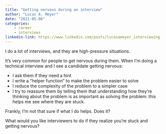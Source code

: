 ```yaml
---
title: "Getting nervous during an interview"
author: "Lucas A. Meyer"
date: "2021-05-06"
categories: 
    - career
    - interviews
linkedin-link: https://www.linkedin.com/posts/lucasameyer_interviewing-career-activity-6791791375642951680-d9Ir
---
```


I do a lot of interviews, and they are high-pressure situations. 

It's very common for people to get nervous during them. When I'm doing a technical interview and I see a candidate getting nervous:

- I ask them if they need a hint
- I write a "helper function" to make the problem easier to solve
- I reduce the complexity of the problem to a simpler case
- I try to reassure them by telling them that understanding how they're thinking about the problem is as important as solving the problem: this helps me see where they are stuck.

Frankly, I'm not that sure if what I do helps. Does it?

What would you like interviewers to do if they realize you're stuck and getting nervous?
